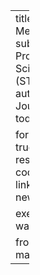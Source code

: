 ---
title: "Progress Memo 2"
subtitle: |
  | Final Project 
  | Data Science 1 with R (STAT 301-1)
author: "Olivia Joung"
date: today

format:
  html:
    toc: true
    embed-resources: true
    code-fold: show
    link-external-newwindow: true

execute:
  warning: false
  
from: markdown+emoji 

---